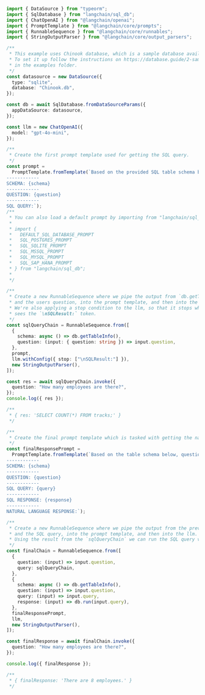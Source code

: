 ```typescript
import { DataSource } from "typeorm";
import { SqlDatabase } from "langchain/sql_db";
import { ChatOpenAI } from "@langchain/openai";
import { PromptTemplate } from "@langchain/core/prompts";
import { RunnableSequence } from "@langchain/core/runnables";
import { StringOutputParser } from "@langchain/core/output_parsers";

/**
 * This example uses Chinook database, which is a sample database available for SQL Server, Oracle, MySQL, etc.
 * To set it up follow the instructions on https://database.guide/2-sample-databases-sqlite/, placing the .db file
 * in the examples folder.
 */
const datasource = new DataSource({
  type: "sqlite",
  database: "Chinook.db",
});

const db = await SqlDatabase.fromDataSourceParams({
  appDataSource: datasource,
});

const llm = new ChatOpenAI({
  model: "gpt-4o-mini",
});

/**
 * Create the first prompt template used for getting the SQL query.
 */
const prompt =
  PromptTemplate.fromTemplate(`Based on the provided SQL table schema below, write a SQL query that would answer the user's question.
------------
SCHEMA: {schema}
------------
QUESTION: {question}
------------
SQL QUERY:`);
/**
 * You can also load a default prompt by importing from "langchain/sql_db"
 *
 * import {
 *   DEFAULT_SQL_DATABASE_PROMPT
 *   SQL_POSTGRES_PROMPT
 *   SQL_SQLITE_PROMPT
 *   SQL_MSSQL_PROMPT
 *   SQL_MYSQL_PROMPT
 *   SQL_SAP_HANA_PROMPT
 * } from "langchain/sql_db";
 *
 */

/**
 * Create a new RunnableSequence where we pipe the output from `db.getTableInfo()`
 * and the users question, into the prompt template, and then into the llm.
 * We're also applying a stop condition to the llm, so that it stops when it
 * sees the `\nSQLResult:` token.
 */
const sqlQueryChain = RunnableSequence.from([
  {
    schema: async () => db.getTableInfo(),
    question: (input: { question: string }) => input.question,
  },
  prompt,
  llm.withConfig({ stop: ["\nSQLResult:"] }),
  new StringOutputParser(),
]);

const res = await sqlQueryChain.invoke({
  question: "How many employees are there?",
});
console.log({ res });

/**
 * { res: 'SELECT COUNT(*) FROM tracks;' }
 */

/**
 * Create the final prompt template which is tasked with getting the natural language response.
 */
const finalResponsePrompt =
  PromptTemplate.fromTemplate(`Based on the table schema below, question, SQL query, and SQL response, write a natural language response:
------------
SCHEMA: {schema}
------------
QUESTION: {question}
------------
SQL QUERY: {query}
------------
SQL RESPONSE: {response}
------------
NATURAL LANGUAGE RESPONSE:`);

/**
 * Create a new RunnableSequence where we pipe the output from the previous chain, the users question,
 * and the SQL query, into the prompt template, and then into the llm.
 * Using the result from the `sqlQueryChain` we can run the SQL query via `db.run(input.query)`.
 */
const finalChain = RunnableSequence.from([
  {
    question: (input) => input.question,
    query: sqlQueryChain,
  },
  {
    schema: async () => db.getTableInfo(),
    question: (input) => input.question,
    query: (input) => input.query,
    response: (input) => db.run(input.query),
  },
  finalResponsePrompt,
  llm,
  new StringOutputParser(),
]);

const finalResponse = await finalChain.invoke({
  question: "How many employees are there?",
});

console.log({ finalResponse });

/**
 * { finalResponse: 'There are 8 employees.' }
 */
```
